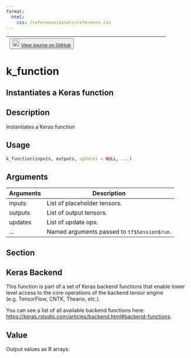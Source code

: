 ```yaml
---
format:
  html:
    css: /reference/assets/reference.css
---
```


| <button class="button"> ![](/reference/assets/GitHub-Mark-32px.png){width="20"} [View source on GitHub](https://github.com/rstudio/keras//blob/main/R/backend.R#L1058) </button> |
|:------------------------------:|:--------------------------------------:|

# k_function

## Instantiates a Keras function

## Description
Instantiates a Keras function 


## Usage
```r
k_function(inputs, outputs, updates = NULL, ...) 
```

## Arguments
|Arguments|Description|
|---|---|
| inputs | List of placeholder tensors. |
| outputs | List of output tensors. |
| updates | List of update ops. |
| ... | Named arguments passed to `tf$Session$run`. |


## Section

## Keras Backend

This function is part of a set of Keras backend functions that enable lower level access to the core operations of the backend tensor engine (e.g. TensorFlow, CNTK, Theano, etc.). 

You can see a list of all available backend functions here: [https://keras.rstudio.com/articles/backend.html#backend-functions](https://keras.rstudio.com/articles/backend.html#backend-functions). 

## Value
Output values as R arrays. 




